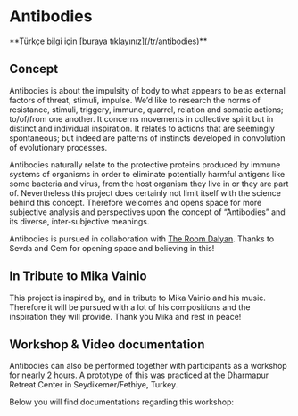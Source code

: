 
# Antibodies

<ReactPlayer url="https://vimeo.com/727721581" width="100%" controls />

<p style={{ textAlign: "center", fontStyle: "italic" }}>
  **Türkçe bilgi için [buraya tıklayınız](/tr/antibodies)**
</p>

## Concept

Antibodies is about the impulsity of body to what appears to be as external factors of threat, stimuli, impulse. We’d like to research the norms of resistance, stimuli, triggery, immune, quarrel, relation and somatic actions; to/of/from one another. It concerns movements in collective spirit but in distinct and individual inspiration. It relates to actions that are seemingly spontaneous; but indeed are patterns of instincts developed in convolution of evolutionary processes.

Antibodies naturally relate to the protective proteins produced by immune systems of organisms in order to eliminate potentially harmful antigens like some bacteria and virus, from the host organism they live in or they are part of. Nevertheless this project does certainly not limit itself with the science behind this concept. Therefore welcomes and opens space for more subjective analysis and perspectives upon the concept of “Antibodies” and its diverse, inter-subjective meanings.

Antibodies is pursued in collaboration with [The Room Dalyan](https://theroomdalyan.com). Thanks to Sevda and Cem for opening space and believing in this!

## In Tribute to Mika Vainio

This project is inspired by, and in tribute to Mika Vainio and his music. Therefore it will be pursued with a lot of his compositions and the inspiration they will provide. Thank you Mika and rest in peace!

## Workshop & Video documentation

Antibodies can also be performed together with participants as a workshop for nearly 2 hours. A prototype of this was practiced at the Dharmapur Retreat Center in Seydikemer/Fethiye, Turkey.

Below you will find documentations regarding this workshop:

<ReactPlayer
  url="https://vimeo.com/channels/antibodies/737097243"
  width="100%"
  controls
/>

<br />

<ReactPlayer
  url="https://vimeo.com/channels/antibodies/737261547"
  width="100%"
  controls
/>
<br />

<ReactPlayer
  url="https://vimeo.com/channels/antibodies/737098382"
  width="100%"
  controls
/>
<br />
<ReactPlayer
  url="https://vimeo.com/channels/antibodies/737121192"
  width="100%"
  controls
/>
<br />
<ReactPlayer
  url="https://vimeo.com/channels/antibodies/737139823"
  width="100%"
  controls
/>
